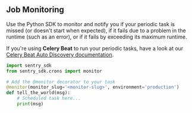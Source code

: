 ## Job Monitoring

Use the Python SDK to monitor and notify you if your periodic task is missed (or doesn't start when expected), if it fails due to a problem in the runtime (such as an error), or if it fails by exceeding its maximum runtime.

<Alert level="info" title="Note on Celery">

If you're using **Celery Beat** to run your periodic tasks, have a look at our [Celery Beat Auto Discovery documentation](/platforms/python/guides/celery/crons/).

</Alert>

```python
import sentry_sdk
from sentry_sdk.crons import monitor

# Add the @monitor decorator to your task
@monitor(monitor_slug='<monitor-slug>', environment='production')
def tell_the_world(msg):
    # Scheduled task here...
    print(msg)
```

